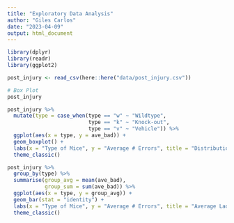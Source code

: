 ```yaml
---
title: "Exploratory Data Analysis"
author: "Giles Carlos"
date: "2023-04-09"
output: html_document
---
```


```r
library(dplyr)
library(readr)
library(ggplot2)

post_injury <- read_csv(here::here("data/post_injury.csv"))
```

```r
# Box Plot
post_injury

post_injury %>% 
  mutate(type = case_when(type == "w" ~ "Wildtype", 
                          type == "k" ~ "Knock-out",
                          type == "v" ~ "Vehicle")) %>% 
  ggplot(aes(x = type, y = ave_bad)) + 
  geom_boxplot() + 
  labs(x = "Type of Mice", y = "Average # Errors", title = "Distribution of Ladder Beam Performance Across Mice Groups") + 
  theme_classic()

post_injury %>% 
  group_by(type) %>% 
  summarise(group_avg = mean(ave_bad),
            group_sum = sum(ave_bad)) %>% 
  ggplot(aes(x = type, y = group_avg)) +
  geom_bar(stat = "identity") +
  labs(x = "Type of Mice", y = "Average # Errors", title = "Average Ladder Beam Performance Across Mice Groups") + 
  theme_classic()
```





